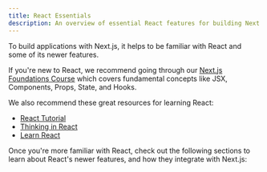 ```yaml
---
title: React Essentials
description: An overview of essential React features for building Next.js Applications, including Server Components.
---
```


To build applications with Next.js, it helps to be familiar with React and some of its newer features.

If you're new to React, we recommend going through our [Next.js Foundations Course](/learn/foundations/from-javascript-to-react) which covers fundamental concepts like JSX, Components, Props, State, and Hooks.

We also recommend these great resources for learning React:

- [React Tutorial](https://react.dev/learn/tutorial-tic-tac-toe)
- [Thinking in React](https://react.dev/learn/thinking-in-react)
- [Learn React](https://react.dev/learn/describing-the-ui)

Once you're more familiar with React, check out the following sections to learn about React's newer features, and how they integrate with Next.js:
